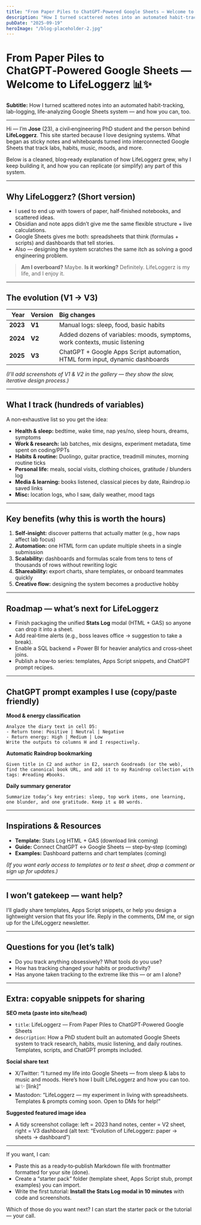 ```yaml
---
title: "From Paper Piles to ChatGPT‑Powered Google Sheets — Welcome to LifeLoggerz 📊✨"
description: "How I turned scattered notes into an automated habit-tracking, lab-logging, life-analyzing Google Sheets system — and how you can, too"
pubDate: "2025-09-19"
heroImage: "/blog-placeholder-2.jpg"
---
```



# From Paper Piles to ChatGPT‑Powered Google Sheets — Welcome to LifeLoggerz 📊✨

**Subtitle:** How I turned scattered notes into an automated habit-tracking, lab-logging, life-analyzing Google Sheets system — and how you can, too.

---

Hi — I’m **Jose** (23), a civil‑engineering PhD student and the person behind **LifeLoggerz**. This site started because I love designing systems. What began as sticky notes and whiteboards turned into interconnected Google Sheets that track labs, habits, music, moods, and more.

Below is a cleaned, blog‑ready explanation of how LifeLoggerz grew, why I keep building it, and how you can replicate (or simplify) any part of this system.

---

## Why LifeLoggerz? (Short version)

- I used to end up with towers of paper, half‑finished notebooks, and scattered ideas.
- Obsidian and note apps didn’t give me the same flexible structure + live calculations.
- Google Sheets gives me both: spreadsheets that think (formulas + scripts) and dashboards that tell stories.
- Also — designing the system scratches the same itch as solving a good engineering problem.

> **Am I overboard?** Maybe. **Is it working?** Definitely. LifeLoggerz is my life, and I enjoy it.

---

## The evolution (V1 → V3)

| Year | Version | Big changes |
|---:|:---|:---|
| **2023** | **V1** | Manual logs: sleep, food, basic habits |
| **2024** | **V2** | Added dozens of variables: moods, symptoms, work contexts, music listening |
| **2025** | **V3** | ChatGPT + Google Apps Script automation, HTML form input, dynamic dashboards |

*(I’ll add screenshots of V1 & V2 in the gallery — they show the slow, iterative design process.)*

---

## What I track (hundreds of variables)

A non‑exhaustive list so you get the idea:

- **Health & sleep:** bedtime, wake time, nap yes/no, sleep hours, dreams, symptoms
- **Work & research:** lab batches, mix designs, experiment metadata, time spent on coding/PPTs
- **Habits & routine:** Duolingo, guitar practice, treadmill minutes, morning routine ticks
- **Personal life:** meals, social visits, clothing choices, gratitude / blunders log
- **Media & learning:** books listened, classical pieces by date, Raindrop.io saved links
- **Misc:** location logs, who I saw, daily weather, mood tags

---

## Key benefits (why this is worth the hours)

1. **Self‑insight:** discover patterns that actually matter (e.g., how naps affect lab focus)
2. **Automation:** one HTML form can update multiple sheets in a single submission
3. **Scalability:** dashboards and formulas scale from tens to tens of thousands of rows without rewriting logic
4. **Shareability:** export charts, share templates, or onboard teammates quickly
5. **Creative flow:** designing the system becomes a productive hobby

---

## Roadmap — what’s next for LifeLoggerz

- Finish packaging the unified **Stats Log** modal (HTML + GAS) so anyone can drop it into a sheet.
- Add real‑time alerts (e.g., boss leaves office → suggestion to take a break).
- Enable a SQL backend + Power BI for heavier analytics and cross‑sheet joins.
- Publish a how‑to series: templates, Apps Script snippets, and ChatGPT prompt recipes.

---

## ChatGPT prompt examples I use (copy/paste friendly)

**Mood & energy classification**

```text
Analyze the diary text in cell D5:
- Return tone: Positive | Neutral | Negative
- Return energy: High | Medium | Low
Write the outputs to columns H and I respectively.
```

**Automatic Raindrop bookmarking**

```text
Given title in C2 and author in E2, search Goodreads (or the web), find the canonical book URL, and add it to my Raindrop collection with tags: #reading #books.
```

**Daily summary generator**

```text
Summarize today’s key entries: sleep, top work items, one learning, one blunder, and one gratitude. Keep it ≤ 80 words.
```

---

## Inspirations & Resources

- **Template:** Stats Log HTML + GAS (download link coming)  
- **Guide:** Connect ChatGPT ↔ Google Sheets — step‑by‑step (coming)  
- **Examples:** Dashboard patterns and chart templates (coming)

*(If you want early access to templates or to test a sheet, drop a comment or sign up for updates.)*

---

## I won’t gatekeep — want help?

I’ll gladly share templates, Apps Script snippets, or help you design a lightweight version that fits your life. Reply in the comments, DM me, or sign up for the LifeLoggerz newsletter.

---

## Questions for you (let’s talk)

- Do you track anything obsessively? What tools do you use?
- How has tracking changed your habits or productivity?
- Has anyone taken tracking to the extreme like this — or am I alone?

---

## Extra: copyable snippets for sharing

**SEO meta (paste into site/head)**

- `title`: LifeLoggerz — From Paper Piles to ChatGPT‑Powered Google Sheets
- `description`: How a PhD student built an automated Google Sheets system to track research, habits, music listening, and daily routines. Templates, scripts, and ChatGPT prompts included.

**Social share text**

- X/Twitter: “I turned my life into Google Sheets — from sleep & labs to music and moods. Here’s how I built LifeLoggerz and how you can too. 📊✨ [link]”
- Mastodon: “LifeLoggerz — my experiment in living with spreadsheets. Templates & prompts coming soon. Open to DMs for help!”

**Suggested featured image idea**

- A tidy screenshot collage: left = 2023 hand notes, center = V2 sheet, right = V3 dashboard (alt text: “Evolution of LifeLoggerz: paper → sheets → dashboard”)

---

If you want, I can:

- Paste this as a ready‑to‑publish Markdown file with frontmatter formatted for your site (done).
- Create a “starter pack” folder (template sheet, Apps Script stub, prompt examples) you can import.
- Write the first tutorial: **Install the Stats Log modal in 10 minutes** with code and screenshots.

Which of those do you want next? I can start the starter pack or the tutorial — your call.

